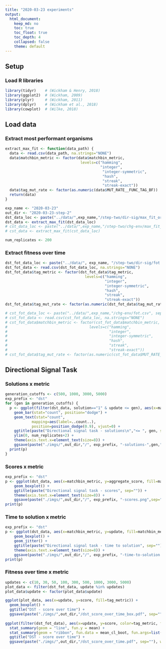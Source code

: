 ```yaml
---
title: "2020-03-23 experiments"
output: 
  html_document: 
    keep_md: no
    toc: true
    toc_float: true
    toc_depth: 4
    collapsed: false
    theme: default
---
```


## Setup

### Load R libraries

```r
library(tidyr)    # (Wickham & Henry, 2018)
library(ggplot2)  # (Wickham, 2009)
library(plyr)     # (Wickham, 2011)
library(dplyr)    # (Wickham et al., 2018)
library(cowplot)  # (Wilke, 2018)
```

## Load data

### Extract most performant organisms

```r
extract_max_fit <- function(data_path) {
  data <- read.csv(data_path, na.strings="NONE")
  data$matchbin_metric <- factor(data$matchbin_metric,
                                  levels=c("hamming", 
                                           "integer", 
                                            "integer-symmetric", 
                                            "hash", 
                                            "streak", 
                                            "streak-exact"))
  data$tag_mut_rate <- factor(as.numeric(data$MUT_RATE__FUNC_TAG_BF))
  return(data)
}

exp_name <- "2020-03-23"
out_dir <- "2020-03-23-step-2"
dst_data_loc <- paste("../data/",exp_name,"/step-two/dir-sig/max_fit_orgs.csv", sep="")
dst_data <- extract_max_fit(dst_data_loc)
# cst_data_loc <- paste("../data/",exp_name,"/step-two/chg-env/max_fit_orgs_100.csv", sep="")
# cst_data <- extract_max_fit(cst_data_loc)

num_replicates <- 200
```

### Extract fitness over time

```r
dst_fot_data_loc <- paste("../data/", exp_name, "/step-two/dir-sig/fot.csv", sep="")
dst_fot_data <- read.csv(dst_fot_data_loc, na.strings="NONE")
dst_fot_data$tag_metric <- factor(dst_fot_data$tag_metric,
                                    levels=c("hamming", 
                                             "integer", 
                                             "integer-symmetric", 
                                             "hash", 
                                             "streak", 
                                             "streak-exact"))
dst_fot_data$tag_mut_rate <- factor(as.numeric(dst_fot_data$tag_mut_rate))

# cst_fot_data_loc <- paste("../data/",exp_name,"/chg-env/fot.csv", sep="")
# cst_fot_data <- read.csv(cst_fot_data_loc, na.strings="NONE")
# cst_fot_data$matchbin_metric <- factor(cst_fot_data$matchbin_metric,
#                                     levels=c("hamming", 
#                                              "integer", 
#                                              "integer-symmetric", 
#                                              "hash", 
#                                              "streak", 
#                                              "streak-exact"))
# cst_fot_data$tag_mut_rate <- factor(as.numeric(cst_fot_data$MUT_RATE__FUNC_TAG_BF))
```

## Directional Signal Task

### Solutions x metric

```r
generation_cutoffs <- c(500, 1000, 3000, 5000)
exp_prefix <- "dst"
for (gen in generation_cutoffs) {
  p <- ggplot(filter(dst_data, solution=="1" & update <= gen), aes(x=matchbin_metric, fill=matchbin_metric)) +
    geom_bar(stat="count", position="dodge") +
    geom_text(stat="count", 
            mapping=aes(label=..count..), 
            position=position_dodge(0.9), vjust=0) +
    ggtitle(paste("Directional signal task - solutions\n","<= ", gen, sep="")) +
    ylim(0, num_replicates+2) +
    theme(axis.text.x=element_text(size=8)) +
    ggsave(paste("./imgs/",out_dir,"/", exp_prefix, "-solutions-",gen,".png",sep=""), width=16, height=8)
  print(p)
}
```

### Scores x metric

```r
exp_prefix <- "dst"
p <- ggplot(dst_data, aes(x=matchbin_metric, y=aggregate_score, fill=matchbin_metric)) +
    geom_boxplot() +
    ggtitle(paste("Directional signal task - scores", sep="")) +
    theme(axis.text.x=element_text(size=8)) +
    ggsave(paste("./imgs/",out_dir,"/", exp_prefix, "-scores.png",sep=""), width=16, height=8)
print(p)
```

### Time to solution x metric

```r
exp_prefix <- "dst"
p <- ggplot(dst_data, aes(x=matchbin_metric, y=update, fill=matchbin_metric)) +
    geom_boxplot() +
    geom_jitter() +
    ggtitle(paste("Directional signal task - time to solution", sep="")) +
    theme(axis.text.x=element_text(size=8)) +
    ggsave(paste("./imgs/",out_dir,"/", exp_prefix, "-time-to-solution.png",sep=""), width=16, height=8)
print(p)
```

### Fitness over time x metric

```r
updates <- c(10, 30, 50, 100, 300, 500, 1000, 3000, 5000)
plot_data <- filter(dst_fot_data, update %in% updates)
plot_data$update <- factor(plot_data$update)

ggplot(plot_data, aes(x=update, y=score, fill=tag_metric)) +
  geom_boxplot() +
  ggtitle("DST - score over time") +
  ggsave(paste("./imgs/",out_dir,"/dst_score_over_time_box.pdf", sep=""), width=21, height=8)
  
ggplot(filter(dst_fot_data), aes(x=update, y=score, color=tag_metric, fill=tag_metric)) +
  stat_summary(geom = "line", fun.y = mean) +
  stat_summary(geom = "ribbon", fun.data = mean_cl_boot, fun.args=list(conf.int=0.95), alpha = 0.3, color=NA) +
  ggtitle("DST - score over time") +
  ggsave(paste("./imgs/",out_dir,"/dst_score_over_time.pdf", sep=""), width=21, height=10)
```
